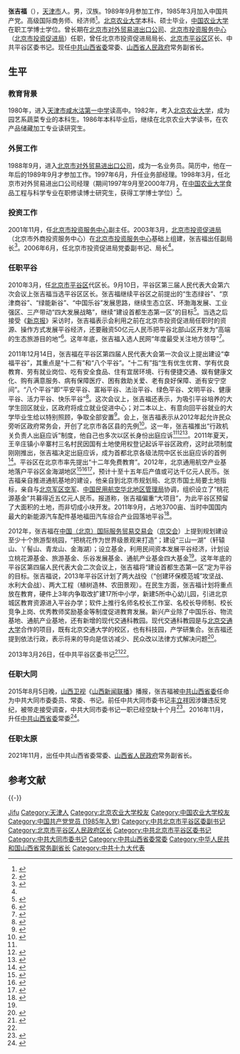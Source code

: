 {{Infobox_Politician
| name = 张吉福
| image name =
| width =
| office            = [[山西省人民政府|山西省人民政府]]常务副省长
| term_start        = 2021年11月
| term_end          = 
| predecessor       = [[胡玉亭|胡玉亭]]
| successor         = 
| secretary   = [[林武|林武]]
| chief-executive  = [[蓝佛安|蓝佛安]]
| office1 = [[中国共产党|中国共产党]][[大同市|大同市]]委员会书记
| term_start1 = 2015年8月5日
| term_end1 = 2021年11月2日
| predecessor1 = [[丰立祥|丰立祥]]
| successor1 = [[卢东亮|卢东亮]]
| sex = 男 
| Native place =
| place of birth = [[天津市|天津市]]
| date of birth = {{birth date and age|1964|9|6}}
| date of death = 
| place of death = 
| nickname = 
| nationality = {{PRC}}
| spouse =
| relatives =
| party = {{CPC}} 
| educate = [[北京农业大学|北京农业大学]]学士<br>北京农业大学硕士<br>中国农业大学在职博士
| past =
}}
'''张吉福'''（{{bd|1964年|9月6日||catIdx=Zhang张}}），[[天津市|天津市]]人。男，汉族。1989年9月参加工作，1985年3月加入中国共产党。高级国际商务师、经济师<ref>{{cite news|title=张吉福同志简历|url=http://leaders.people.com.cn/GB/11353069.html|accessdate=2015-08-05|agency=人民网-地方领导|date=2010-04-13|archive-url=https://web.archive.org/web/20160304083837/http://leaders.people.com.cn/GB/11353069.html|archive-date=2016-03-04|dead-url=yes}}</ref>。[[北京农业大学|北京农业大学]]本科、硕士毕业，[[中国农业大学|中国农业大学]]在职工学博士学位。曾长期在[[北京市对外贸易进出口公司|北京市对外贸易进出口公司]]、[[北京市投资服务中心|北京市投资服务中心]]（[[北京市投资促进局|北京市投资促进局]]）任职，曾任北京市投资促进局局长、[[北京市|北京市]][[平谷区|平谷区]]区长、中共平谷区委书记。现任[[中共山西省委|中共山西省委]]常委、[[山西省人民政府|山西省人民政府]]常务副省长。

== 生平 ==
=== 教育背景 ===
1980年，进入[[天津市咸水沽第一中学|天津市咸水沽第一中学]]读高中。1982年，考入[[北京农业大学|北京农业大学]]，成为园艺系蔬菜专业的本科生。1986年本科毕业后，继续在北京农业大学读书，在农产品储藏加工专业读研究生。

=== 外贸工作 ===
1988年9月，进入[[北京市对外贸易进出口公司|北京市对外贸易进出口公司]]，成为一名业务员。简历中，他在一年后的1989年9月才参加工作。1997年6月，升任业务部经理。1998年3月，任北京市对外贸易进出口公司经理（期间1997年9月至2000年7月，在[[中国农业大学|中国农业大学]]食品工程与科学专业在职修读博士研究生，获得工学博士学位）<ref name=zt360>{{cite web|title=张吉福简历|url=http://www.zt360.cn/jgzyjl/dfld/bjs/pgq/2012/09/11/10462833393.html|website=政坛网|accessdate=2015-08-05|deadurl=yes|archiveurl=https://archive.is/20150805123718/http://www.zt360.cn/jgzyjl/dfld/bjs/pgq/2012/09/11/10462833393.html|archivedate=2015-08-05}}</ref>。

=== 投资工作 ===
2001年11月，任[[北京市投资服务中心|北京市投资服务中心]]副主任。2003年3月，[[北京市投资促进局|北京市投资促进局]]（北京市外商投资服务中心）在[[北京市投资服务中心|北京市投资服务中心]]基础上组建，张吉福出任副局长<ref>{{cite news|title=北京市投资促进局招聘工作人员公告|url=http://news.sina.com.cn/c/2005-03-28/13375486095s.shtml|accessdate=2015-08-05|agency=首都之窗|date=2005-03-28|archive-date=2016-11-06|archive-url=https://web.archive.org/web/20161106061256/http://news.sina.com.cn/c/2005-03-28/13375486095s.shtml|dead-url=no}}</ref>。2006年6月，任北京市投资促进局党委副书记、局长<ref name=zt360/>。

=== 任职平谷 ===
2010年3月，任[[北京市|北京市]][[平谷区|平谷区]]代区长。9月10日，平谷区第三届人民代表大会第六次会议上张吉福当选平谷区区长。张吉福继续平谷区之前提出的“生态绿谷”、“京津商谷”、“绿能新谷”、“中国乐谷”发展思路，继续生态立区、环渤海发展、工业强区、三产带动“四大发展战略”，继续“建设首都生态第一区”的目标<ref>{{cite news|title=平谷区第三届人民代表大会第六次会议胜利闭幕|url=http://www.beijing.gov.cn/zfzx/qxrd/pgq/t1134776.htm|accessdate=2015-08-05|agency=平谷区人民政府网站|date=2010-09-15|deadurl=yes|archiveurl=https://web.archive.org/web/20150923183336/http://www.beijing.gov.cn/zfzx/qxrd/pgq/t1134776.htm|archivedate=2015年9月23日|df=}}</ref>。当选之后接受《[[新京报|新京报]]》采访时，张吉福表示会利用之前在北京市投资促进局任职时的资源、操作方式发展平谷经济，还要融资50亿元人民币把平谷北部山区开发为“高端的生态旅游目的地”<ref>{{cite news|title=平谷代区长“转正”|url=http://epaper.bjnews.com.cn/html/2010-09/11/content_146653.htm|accessdate=2015-08-05|agency=新京报|date=2010-09-11|deadurl=yes|archiveurl=https://archive.is/20150805154450/http://epaper.bjnews.com.cn/html/2010-09/11/content_146653.htm|archivedate=2015-08-05}}</ref>。这年年底，张吉福入选人民网“年度最受关注地方领导”<ref>{{cite news|title=人民网“年度最受关注地方领导”评选揭晓|url=http://leaders.people.com.cn/GB/13633515.html|accessdate=2015-08-05|agency=人民网-地方领导|date=2010-12-31|deadurl=yes|archiveurl=https://web.archive.org/web/20160304084809/http://leaders.people.com.cn/GB/13633515.html|archivedate=2016年3月4日|df=}}</ref>。

2011年12月14日，张吉福在平谷区第四届人民代表大会第一次会议上提出建设“幸福平谷”，其重点是“十二有”和“八个平谷”。“十二有”指“生有优生优育、学有优良教育、劳有就业岗位、吃有安全食品、住有宜居环境、行有便捷交通、娱有健康文化、购有满意服务、病有保障医疗、困有救助关爱、老有良好保障、逝有安宁空间”。“八个平谷”即“平安平谷、富裕平谷、法治平谷、绿色平谷、文明平谷、健康平谷、活力平谷、快乐平谷”<ref name=ty>{{cite news|title=平谷建10个旅游型桃园|url=http://epaper.jinghua.cn/html/2012-05/30/content_794630.htm|accessdate=2015-08-05|agency=京华时报|date=2012-05-30}}{{dead link|date=2018年2月 |bot=InternetArchiveBot |fix-attempted=yes }}</ref>。这次会议上，张吉福还表示，为吸引平谷培养的大学生回区就业，区政府将成立就业促进中心；对二本以上、有意向回平谷就业的大学毕业生给以特别照顾，争取全部安置<ref>{{cite news|title=回区就业二本以上全安置|url=http://news.cntv.cn/20111217/101300.shtml|accessdate=2015-08-05|agency=北京晨报|date=2011-12-17|archive-date=2016-11-06|archive-url=https://web.archive.org/web/20161106062256/http://news.cntv.cn/20111217/101300.shtml|dead-url=no}}</ref>。会上，张吉福表示从2012年起允许民众旁听区政府常务会，开创了北京市各区县的先例<ref>{{cite news|title=平谷区政府常务会邀群众旁听开先河|url=http://epaper.jinghua.cn/html/2012-07/13/content_886433.htm|accessdate=2015-08-05|agency=京华时报|date=2012-07-13}}{{dead link|date=2018年2月 |bot=InternetArchiveBot |fix-attempted=yes }}</ref>。这一年，张吉福推出“行政机关负责人出庭应诉”制度，他自己也多次以区长身份出庭应诉<ref name=pp/><ref>{{cite news|title=让领导干部率先垂范——北京平谷从官员撬动“依法治区”见闻|url=http://legal.people.com.cn/n/2014/1019/c188502-25863330.html|accessdate=2015-08-05|agency=新华网|date=2014-10-19|archive-date=2016-03-04|archive-url=https://web.archive.org/web/20160304104823/http://legal.people.com.cn/n/2014/1019/c188502-25863330.html|dead-url=yes}}</ref><ref>{{cite news|title=北京平谷区村委会起诉政府违规 区长出庭败诉|url=http://news.eastday.com/c/20121125/u1a7017799.html|accessdate=2015-08-05|agency=中国青年报|date=2012-11-25|archive-date=2016-11-06|archive-url=https://web.archive.org/web/20161106062335/http://news.eastday.com/c/20121125/u1a7017799.html|dead-url=no}}</ref>。2011年夏天，王辛庄镇小辛寨村三名村民因国有土地使用权登记起诉平谷区政府，这时此项制度刚刚推出，张吉福决定出庭应诉，成为首都北京各级法院中区长出庭应诉的首例<ref>{{cite news|title=北京平谷规定：民告官 官员必须出庭应诉(图)|url=http://news.ifeng.com/mainland/detail_2012_08/31/17230571_0.shtml|accessdate=2015-08-05|agency=北京日报|date=2012-08-31|archive-date=2016-11-06|archive-url=https://web.archive.org/web/20161106063635/http://news.ifeng.com/mainland/detail_2012_08/31/17230571_0.shtml|dead-url=no}}</ref>。平谷区在北京市率先提出“十二年免费教育”。2012年，北京通用航空产业基地落户平谷区金海湖地区<ref>{{cite news|title=通用航空产业基地落户平谷|url=http://paper.people.com.cn/rmrbhwb/html/2012-09/13/content_1112108.htm?div=-1|accessdate=2015-08-05|agency=人民日报海外版|date=2012-09-13|archive-date=2016-03-04|archive-url=https://web.archive.org/web/20160304075054/http://paper.people.com.cn/rmrbhwb/html/2012-09/13/content_1112108.htm?div=-1|dead-url=yes}}</ref><ref>{{cite news|title=北京通航产业基地降落平谷|url=http://news.xinhuanet.com/fortune/2011-12/15/c_111244636.htm|accessdate=2015-08-05|agency=北京日报|date=2011-12-15|archive-date=2016-11-06|archive-url=https://web.archive.org/web/20161106062052/http://news.xinhuanet.com/fortune/2011-12/15/c_111244636.htm|dead-url=no}}</ref><ref>{{cite news|title=平谷政府常务会明年百姓可旁听|url=http://www.bjnews.com.cn/news/2011/12/15/171427.html|accessdate=2015-08-05|agency=新京报|date=2011-12-15|archive-date=2015-09-23|archive-url=https://web.archive.org/web/20150923191608/http://www.bjnews.com.cn/news/2011/12/15/171427.html|dead-url=no}}</ref>，预计十至十五年后产值或可达千亿元人民币。张吉福亲自推进通航基地的建设，他亲自到北京市规划局、北京市国土局要土地指标，亲自与[[北京军区空军|北京军区空军]]、[[中国民用航空华北地区管理局|中国民用航空华北地区管理局]]协调，组织设立了“桃花源基金”共募得近五亿元人民币。报道称，张吉福偏重“大项目”，为此平谷区预留了大面积的土地，而非切成小块开发。2011年9月，占地3700亩、当时中国国内最大的新能源汽车配件基地福田汽车综合产业园落地平谷<ref>{{cite news|title=公众将可旁听区政府常务会|url=http://epaper.jinghua.cn/html/2011-12/15/content_741552.htm|accessdate=2015-08-05|agency=京华时报|date=2011-12-15|deadurl=yes|archiveurl=https://web.archive.org/web/20120118090412/http://epaper.jinghua.cn/html/2011-12/15/content_741552.htm|archivedate=2012-01-18}}</ref>。

2012年，张吉福在[[中国（北京）国际服务贸易交易会|中国（北京）国际服务贸易交易会]]（[[京交会|京交会]]）上提到规划建设至少十个旅游型桃园，“把桃花作为世界级景观来打造”；建设“三山一湖”（轩辕山、丫髻山、青龙山、金海湖）；设立基金，利用民间资本发展平谷经济，计划设立桃花源基金、旅游基金、乐谷发展基金、通航产业基金四大基金<ref name=ty/>。这年年底的平谷区第四届人民代表大会二次会议上，张吉福将“建设首都生态第一区”定为平谷的目标。张吉福说，2013年平谷区计划了两大战役（“创建环保模范城”攻坚战、水利大会战）、两大工程（植树造林、农田景观）。在民生方面，张吉福计划将重点放在教育，硬件上3年内争取改扩建17所中小学，新建5所中心幼儿园，引进北京城区教育资源进入平谷办学；软件上推行名师名校长工作室、名校长导师制、校长竞争上岗、优秀教师奖励基金等制度促进教育发展。新兴产业除了中国乐谷、物流基地、通航产业基地，还有新增的现代交通科教园。现代交通科教园是与[[北京交通大学|北京交通大学]]合作的项目，既有北京交通大学的校区，也有科技园，产学研集合。张吉福还提到依法行政，表示将来的导向是信访减少、民众改以法律方式解决问题<ref>{{cite news|title=平谷将建首都生态第一区|url=http://epaper.jinghua.cn/html/2012-11/22/content_1877785.htm|accessdate=2015-08-05|agency=京华时报|date=2012-11-22|deadurl=yes|archiveurl=https://web.archive.org/web/20121228114838/http://epaper.jinghua.cn/html/2012-11/22/content_1877785.htm|archivedate=2012-12-28}}</ref>。

2013年3月26日，任中共平谷区委书记<ref>{{cite news|title=北京平谷怀柔两区党政一把手易人|url=http://www.bj.xinhuanet.com/bjzw/2013-03/28/c_115189850.htm|accessdate=2015-08-05|agency=北京日报|date=2013-03-28|deadurl=yes|archiveurl=https://web.archive.org/web/20150923192443/http://www.bj.xinhuanet.com/bjzw/2013-03/28/c_115189850.htm|archivedate=2015-09-23}}</ref><ref name=zt360/>。

=== 任职大同 ===
2015年8月5日晚，[[山西卫视|山西卫视]]《[[山西新闻联播|山西新闻联播]]》播报，张吉福被[[中共山西省委|中共山西省委]]任命为中共大同市委委员、常委、书记。前任中共大同市委书记[[丰立祥|丰立祥]]因涉嫌违反党纪，被带走接受调查，中共大同市委书记一职已经空缺十个月<ref name=pp>{{cite news|title=北京平谷区委书记张吉福调任大同市委书记|url=http://news.qq.com/a/20150805/060495.htm|accessdate=2015-08-05|agency=澎湃新闻|date=2015-08-05|archive-date=2019-05-15|archive-url=https://web.archive.org/web/20190515082525/https://news.qq.com/a/20150805/060495.htm|dead-url=no}}</ref>。2016年11月，升任[[中共山西省委|中共山西省委]]常委<ref>{{cite web|url=http://district.ce.cn/newarea/sddy/201611/05/t20161105_17551471.shtml|title=罗清宇、张吉福、王清宪、廉毅敏新任山西省委常委 胡苏平等4人不再担任|publisher=中国经济网|accessdate=2016-11-05|archive-date=2016-11-06|archive-url=https://web.archive.org/web/20161106062831/http://district.ce.cn/newarea/sddy/201611/05/t20161105_17551471.shtml|dead-url=no}}</ref>。

=== 任职太原 ===
2021年11月，出任中共山西省委常委、[[山西省人民政府|山西省人民政府]]常务副省长。

==参考文献==
{{reflist|2}}

{{-}}
{{start box}}
{{s-ppo|cpc}}
{{s-before|[[丰立祥|丰立祥]]}}
{{s-title|[[中国共产党大同市委员会|中国共产党大同市委员会]]书记|2015年8月－2021年11月}}
{{s-after|[[卢东亮|卢东亮]]}}
{{s-before|[[邱水平|邱水平]]}}
{{s-title|[[中国共产党北京市平谷区委员会|中国共产党北京市平谷区委员会]]书记|2013年3月－2015年8月}}
{{s-after|[[王成国|王成国]]}}
{{s-gov|prc}}
{{s-before|[[胡玉亭|胡玉亭]]}}
{{s-title|[[山西省人民政府|山西省人民政府]]常务副省长|2021年11月－}}
{{s-inc}}
{{s-before|[[邱水平|邱水平]]}}
{{s-title|[[北京市平谷区人民政府|北京市平谷区人民政府]]区长|2010年3月－2013年3月}}
{{s-after|[[姜帆_(官员)|姜　帆]]}}
{{s-before|[[邱水平|邱水平]]}}
{{s-title|[[北京市投资促进局|北京市投资促进局]]局长|2006年6月－2010年3月}}
{{s-after|[[周卫民|周卫民]]}}
{{end box}}
{{山西省领导人}}

{{DEFAULTSORT:Zhang张}}
[[Category:张姓|Jifu]]
[[Category:天津人|Category:天津人]]
[[Category:北京农业大学校友|Category:北京农业大学校友]]
[[Category:中国农业大学校友|Category:中国农业大学校友]]
[[Category:中国共产党党员_(1985年入党)|Category:中国共产党党员 (1985年入党)]]
[[Category:中共北京市平谷区委副书记|Category:中共北京市平谷区委副书记]]
[[Category:北京市平谷区人民政府区长|Category:北京市平谷区人民政府区长]]
[[Category:中共北京市平谷区委书记|Category:中共北京市平谷区委书记]]
[[Category:中共大同市委书记|Category:中共大同市委书记]]
[[Category:中共山西省委常委|Category:中共山西省委常委]]
[[Category:中华人民共和国山西省常务副省长|Category:中华人民共和国山西省常务副省长]]
[[Category:中共十九大代表|Category:中共十九大代表]]